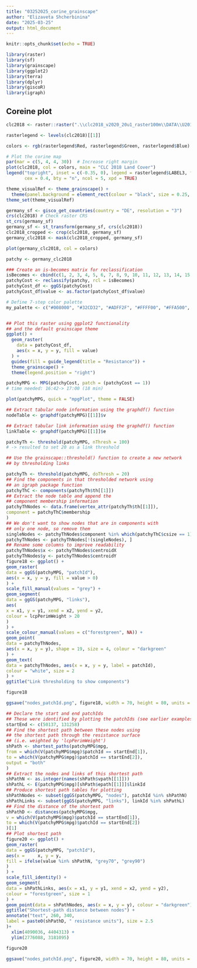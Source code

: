 ---
title: "03252025_corine_grainscape"
author: "Elizaveta Shcherbinina"
date: "2025-03-25"
output: html_document
---

```{r setup, include=FALSE}
knitr::opts_chunk$set(echo = TRUE)
```

```{r packages}
library(raster)
library(sf)
library(grainscape)
library(ggplot2)
library(terra)
library(dplyr)
library(giscoR)
library(igraph)
```

## Coreine plot
```{r corine data}
clc2018 <- raster::raster(".\\clc2018_v2020_20u1_raster100m\\DATA\\U2018_CLC2018_V2020_20u1.tif")
```

```{r corine plot with legend}

rasterlegend <- levels(clc2018)[[1]]

colors <- rgb(rasterlegend$Red, rasterlegend$Green, rasterlegend$Blue)

# Plot the corine map
par(mar = c(5, 4, 4, 30))  # Increase right margin
plot(clc2018, col = colors, main = "CLC 2018 Land Cover")
legend("topright", inset = c(-0.35, 0), legend = rasterlegend$LABEL3, fill = colors, 
       cex = 0.4, bty = "n", ncol = 5, xpd = TRUE)
```

```{r theme from grainscape}
theme_visualRef <- theme_grainscape() +
  theme(panel.background = element_rect(colour = "black", size = 0.25, fill = NA))
theme_set(theme_visualRef)
```

```{r corine germany}

germany_sf <- gisco_get_countries(country = "DE", resolution = "3")
crs(clc2018) # Check raster CRS
st_crs(germany_sf) 
germany_sf <- st_transform(germany_sf, crs(clc2018))
clc2018_cropped <- crop(clc2018, germany_sf)
germany_clc2018 <- mask(clc2018_cropped, germany_sf)

plot(germany_clc2018, col = colors)
```
```{r raster resistance surface to create the minimum planar graph (MPG). Features with value of 1 (red) will be the patches in the network.'}

patchy <- germany_clc2018

### Create an is-becomes matrix for reclassification
isBecomes <- cbind(c(1, 2, 3, 4, 5, 6, 7, 8, 9, 10, 11, 12, 13, 14, 15, 16, 17, 18, 19, 20, 21, 22, 23, 24, 25, 26, 27, 28, 29, 30, 31, 32, 33, 34, 35, 36, 37, 38, 39, 40, 41, 42, 43, 44, 48), c(9, 9, 9, 7, 7, 5, 5, 5, 5, 7, 7, 4, 4, 4, 4, 4, 4, 2, 2, 2, 2, 1, 1, 1, 1, 2, 2, 2, 1, 4, 4, 4, 4, 9, 5, 5, 5, 5, 5, 10, 10, 10, 10, 10, NA))
patchyCost <- reclassify(patchy, rcl = isBecomes)
patchyCost_df <- ggGS(patchyCost)
patchyCost_df$value <- as.factor(patchyCost_df$value)

# Define 7-step color palette
my_palette <- c("#008000", "#32CD32", "#ADFF2F", "#FFFF00", "#FFA500", "#FF4500", "#FF0000")


## Plot this raster using ggplot2 functionality
## and the default grainscape theme
ggplot() +
  geom_raster(
    data = patchyCost_df,
    aes(x = x, y = y, fill = value)
  ) +
  guides(fill = guide_legend(title = "Resistance")) +
  theme_grainscape() +
  theme(legend.position = "right")
```

```{r patchyMGP}
patchyMPG <- MPG(patchyCost, patch = (patchyCost == 1))
# time needed: 16:42-> 17:00 (18 min)
```

```{r}
plot(patchyMPG, quick = "mpgPlot", theme = FALSE)
```


```{r table reporting on the MPG}
## Extract tabular node information using the graphdf() function
nodeTable <- graphdf(patchyMPG)[[1]]$v

## Extract tabular link information using the graphdf() function
linkTable <- graphdf(patchyMPG)[[1]]$e
```

```{r}
patchyTh <- threshold(patchyMPG, nThresh = 100)
# -> resulted to set 20 as a link threshold
```


```{r}
## Use the grainscape::threshold() function to create a new network
## by thresholding links

patchyTh <- threshold(patchyMPG, doThresh = 20)
## Find the components in that thresholded network using
## an igraph package function
patchyThC <- components(patchyTh$th[[1]])
## Extract the node table and append the
## component membership information
patchyThNodes <- data.frame(vertex_attr(patchyTh$th[[1]]),
component = patchyThC$membership
)
## We don't want to show nodes that are in components with
## only one node, so remove them
singleNodes <- patchyThNodes$component %in% which(patchyThC$csize == 1)
patchyThNodes <- patchyThNodes[!(singleNodes), ]
## Rename some columns to improve readability
patchyThNodes$x <- patchyThNodes$centroidX
patchyThNodes$y <- patchyThNodes$centroidY
figure18 <- ggplot() +
geom_raster(
data = ggGS(patchyMPG, "patchId"),
aes(x = x, y = y, fill = value > 0)
) +
scale_fill_manual(values = "grey") +
geom_segment(
data = ggGS(patchyMPG, "links"),
aes(
x = x1, y = y1, xend = x2, yend = y2,
colour = lcpPerimWeight > 20
)
) +
scale_colour_manual(values = c("forestgreen", NA)) +
geom_point(
data = patchyThNodes,
aes(x = x, y = y), shape = 19, size = 4, colour = "darkgreen"
) +
geom_text(
data = patchyThNodes, aes(x = x, y = y, label = patchId),
colour = "white", size = 2
) +
ggtitle("Link thresholding to show components")

figure18

ggsave("nodes_patchId.png", figure18, width = 70, height = 80, units = c("cm"))
```





```{r shortest distance}
## Declare the start and end patchIds
## These were identified by plotting the patchIds (see earlier examples)
startEnd <- c(50137, 131258)
## Find the shortest path between these nodes using
## the shortest path through the resistance surface
## (i.e. weighted by 'lcpPerimWeight')
shPath <- shortest_paths(patchyMPG$mpg,
from = which(V(patchyMPG$mpg)$patchId == startEnd[1]),
to = which(V(patchyMPG$mpg)$patchId == startEnd[2]),
output = "both"
)
## Extract the nodes and links of this shortest path
shPathN <- as.integer(names(shPath$vpath[[1]]))
shPathL <- E(patchyMPG$mpg)[shPath$epath[[1]]]$linkId
## Produce shortest path tables for plotting
shPathNodes <- subset(ggGS(patchyMPG, "nodes"), patchId %in% shPathN)
shPathLinks <- subset(ggGS(patchyMPG, "links"), linkId %in% shPathL)
## Find the distance of the shortest path
shPathD <- distances(patchyMPG$mpg,
v = which(V(patchyMPG$mpg)$patchId == startEnd[1]),
to = which(V(patchyMPG$mpg)$patchId == startEnd[2])
)[1]
## Plot shortest path
figure20 <- ggplot() +
geom_raster(
data = ggGS(patchyMPG, "patchId"),
aes(x = 	x, y = y,
fill = ifelse(value %in% shPathN, "grey70", "grey90")
)
) +
scale_fill_identity() +
geom_segment(
data = shPathLinks, aes(x = x1, y = y1, xend = x2, yend = y2),
colour = "forestgreen", size = 1
) +
geom_point(data = shPathNodes, aes(x = x, y = y), colour = "darkgreen") +
ggtitle("Shortest-path distance between nodes") +
annotate("text", 260, 340,
label = paste0(shPathD, " resistance units"), size = 2.5
)+ 
  xlim(4090036, 4404313) +
  ylim(2776088, 3181095)

figure20

ggsave("nodes_patchId.png", figure20, width = 70, height = 80, units = c("cm"))

```


